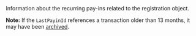  

  

  

  

  
<ParamField body="CurrentState" type="object">     
Information about the recurring pay-ins related to the registration object. 

**Note:** If the `LastPayinId` references a transaction older than 13 months, it may have been <a href="/api-reference/overview/data-availability-periods">archived</a>.

<Expandable title="properties"><PayinsLinked />  
<CumulatedDebitedAmount />  
<CumulatedFeesAmount />  
<LastPayinId />  
  

</Expandable> 
</ParamField>